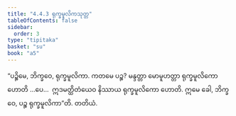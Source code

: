```yaml
---
title: "4.4.3 ရုက္ခမူလိကသုတ္တ"
tableOfContents: false
sidebar:
  order: 3
type: "tipitaka"
basket: "su"
book: "a5"
---
```



<DynamicBreadcrumb />

<Division number="183" book="a5" e="ch" v="16" p="193">

<Paragraph number="1078" book="a5">
“ပဉ္စိမေ, ဘိက္ခဝေ, ရုက္ခမူလိကာ. ကတမေ ပဉ္စ? မန္ဒတ္တာ မောမူဟတ္တာ ရုက္ခမူလိကော ဟောတိ …ပေ…  ဣဒမတ္ထိတံယေဝ နိဿာယ ရုက္ခမူလိကော ဟောတိ. ဣမေ ခေါ, ဘိက္ခဝေ, ပဉ္စ ရုက္ခမူလိကာ”တိ.

</Paragraph>
</Division>

<Paragraph number="1079" type="center" book="a5">
တတိယံ.
</Paragraph>